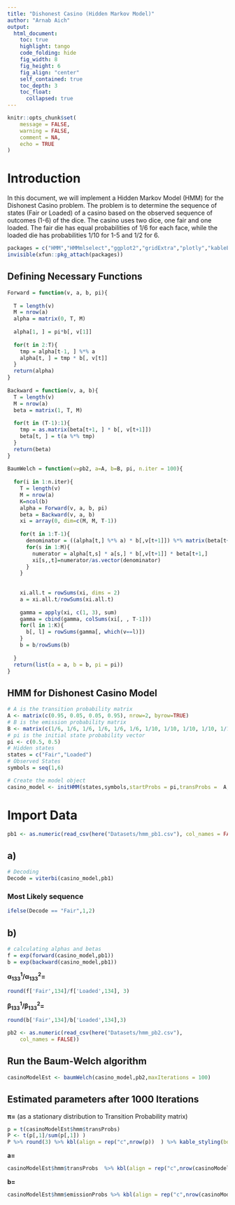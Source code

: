 ```yaml
---
title: "Dishonest Casino (Hidden Markov Model)"
author: "Arnab Aich"
output: 
  html_document:
    toc: true
    highlight: tango
    code_folding: hide
    fig_width: 8
    fig_height: 6
    fig_align: "center"
    self_contained: true
    toc_depth: 3
    toc_float:
      collapsed: true
---
```


<link rel="stylesheet" type="text/css" href="../styles.css">

```r
knitr::opts_chunk$set(
	message = FALSE,
	warning = FALSE,
	comment = NA,
	echo = TRUE
)
```

# Introduction

In this document, we will implement a Hidden Markov Model (HMM) for the Dishonest Casino problem. The problem is to determine the sequence of states (Fair or Loaded) of a casino based on the observed sequence of outcomes (1-6) of the dice. The casino uses two dice, one fair and one loaded. The fair die has equal probabilities of 1/6 for each face, while the loaded die has probabilities 1/10 for 1-5 and 1/2 for 6.


```r
packages = c("HMM","HMMmlselect","ggplot2","gridExtra","plotly","kableExtra","here","readr")
invisible(xfun::pkg_attach(packages))
```

## Defining Necessary Functions
```r
Forward = function(v, a, b, pi){
  
  T = length(v)
  M = nrow(a)
  alpha = matrix(0, T, M)
  
  alpha[1, ] = pi*b[, v[1]]
  
  for(t in 2:T){
    tmp = alpha[t-1, ] %*% a
    alpha[t, ] = tmp * b[, v[t]]
  }
  return(alpha)
}
 
Backward = function(v, a, b){
  T = length(v)
  M = nrow(a)
  beta = matrix(1, T, M)
  
  for(t in (T-1):1){
    tmp = as.matrix(beta[t+1, ] * b[, v[t+1]])
    beta[t, ] = t(a %*% tmp)
  }
  return(beta)
}
 
BaumWelch = function(v=pb2, a=A, b=B, pi, n.iter = 100){
 
  for(i in 1:n.iter){
    T = length(v)
    M = nrow(a)
    K=ncol(b)
    alpha = Forward(v, a, b, pi)
    beta = Backward(v, a, b)
    xi = array(0, dim=c(M, M, T-1))
    
    for(t in 1:T-1){
      denominator = ((alpha[t,] %*% a) * b[,v[t+1]]) %*% matrix(beta[t+1,]) 
      for(s in 1:M){
        numerator = alpha[t,s] * a[s,] * b[,v[t+1]] * beta[t+1,]
        xi[s,,t]=numerator/as.vector(denominator)
      }
    }
    
    
    xi.all.t = rowSums(xi, dims = 2)
    a = xi.all.t/rowSums(xi.all.t)
    
    gamma = apply(xi, c(1, 3), sum)  
    gamma = cbind(gamma, colSums(xi[, , T-1]))
    for(l in 1:K){
      b[, l] = rowSums(gamma[, which(v==l)])
    }
    b = b/rowSums(b)
    
  }
  return(list(a = a, b = b, pi = pi))
}
```

## HMM for Dishonest Casino Model
```r
# A is the transition probability matrix
A <- matrix(c(0.95, 0.05, 0.05, 0.95), nrow=2, byrow=TRUE)
# B is the emission probability matrix
B <- matrix(c(1/6, 1/6, 1/6, 1/6, 1/6, 1/6, 1/10, 1/10, 1/10, 1/10, 1/10, 1/2), nrow=2, byrow=TRUE)
# pi is the initial state probability vector
pi <- c(0.5, 0.5)
# Hidden states
states = c("Fair","Loaded") 
# Observed States
symbols = seq(1,6)

# Create the model object
casino_model <- initHMM(states,symbols,startProbs = pi,transProbs =  A, emissionProbs =  B)

```



# Import Data
```r
pb1 <- as.numeric(read_csv(here("Datasets/hmm_pb1.csv"), col_names = FALSE))

```

## a)

```r
# Decoding
Decode = viterbi(casino_model,pb1)

```

### Most Likely sequence

```r
ifelse(Decode == "Fair",1,2)
```

## b)

```r
# calculating alphas and betas
f = exp(forward(casino_model,pb1))
b = exp(backward(casino_model,pb1))

```

$\mathbf{\alpha^1_{133}/\alpha^2_{133}=}$

```r
round(f['Fair',134]/f['Loaded',134], 3)
```

$\mathbf{\beta^1_{133}/\beta^2_{133}=}$

```r
round(b['Fair',134]/b['Loaded',134],3)
```



```r
pb2 <- as.numeric(read_csv(here("Datasets/hmm_pb2.csv"), 
    col_names = FALSE))
```

## Run the Baum-Welch algorithm
```r
casinoModelEst <- baumWelch(casino_model,pb2,maxIterations = 100)

```
## Estimated parameters after 1000 Iterations
$\mathbf{ \pi = }$ (as a stationary distribution to Transition Probability matrix)
```r
p = t(casinoModelEst$hmm$transProbs)
P <- t(p[,1]/sum(p[,1]) )
P %>% round(3) %>% kbl(align = rep("c",nrow(p))  ) %>% kable_styling(bootstrap_options = c("striped", "hover", "condensed", "responsive"),full_width = F)
```
$\mathbf{a=}$
```r
casinoModelEst$hmm$transProbs  %>% kbl(align = rep("c",nrow(casinoModelEst$hmm$transProbs))  ) %>% kable_styling(bootstrap_options = c("striped", "hover", "condensed", "responsive"),full_width = F)
```
$\mathbf{b=}$
```r
casinoModelEst$hmm$emissionProbs %>% kbl(align = rep("c",nrow(casinoModelEst$hmm$emissionProbs))  ) %>% kable_styling(bootstrap_options = c("striped", "hover", "condensed", "responsive"),full_width = F)
```
